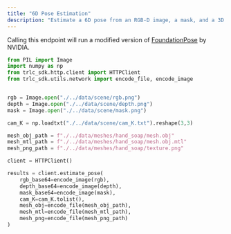 ```yaml
---
title: "6D Pose Estimation"
description: "Estimate a 6D pose from an RGB-D image, a mask, and a 3D mesh"
---
```


Calling this endpoint will run a modified version of [FoundationPose](https://github.com/NVlabs/FoundationPose) by NVIDIA.

```python
from PIL import Image
import numpy as np
from trlc_sdk.http.client import HTTPClient
from trlc_sdk.utils.network import encode_file, encode_image


rgb = Image.open("./../data/scene/rgb.png")
depth = Image.open("./../data/scene/depth.png")
mask = Image.open("./../data/scene/mask.png")

cam_K = np.loadtxt("./../data/scene/cam_K.txt").reshape(3,3)

mesh_obj_path = f"./../data/meshes/hand_soap/mesh.obj"
mesh_mtl_path = f"./../data/meshes/hand_soap/mesh.obj.mtl"
mesh_png_path = f"./../data/meshes/hand_soap/texture.png"

client = HTTPClient()

results = client.estimate_pose(
    rgb_base64=encode_image(rgb),
    depth_base64=encode_image(depth),
    mask_base64=encode_image(mask),
    cam_K=cam_K.tolist(),
    mesh_obj=encode_file(mesh_obj_path),
    mesh_mtl=encode_file(mesh_mtl_path),
    mesh_png=encode_file(mesh_png_path)
)
```